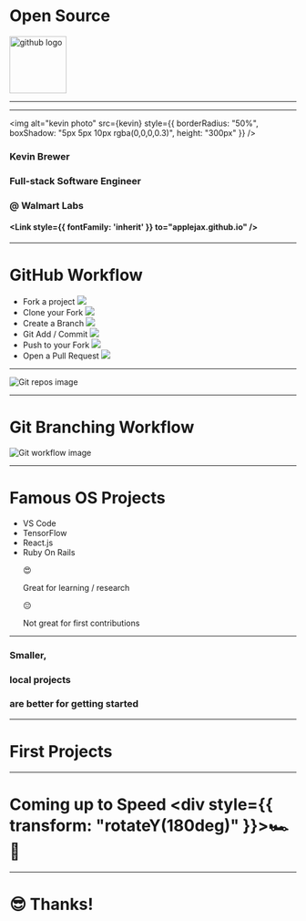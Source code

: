 

# Open Source

<img alt="github logo" width="100" src={GitHubLogo} />

---


<Head>
  <link
    href="https://fonts.googleapis.com/css?family=Chelsea+Market&display=swap"
    rel="stylesheet"
  />
</Head>
<StallmanQuote />

---

<img
  alt="kevin photo"
  src={kevin}
  style={{
    borderRadius: "50%",
    boxShadow: "5px 5px 10px rgba(0,0,0,0.3)",
    height: "300px"
  }}
/>

### Kevin Brewer

### Full-stack Software Engineer

### @ Walmart Labs

#### <Link style={{ fontFamily: 'inherit' }} to="applejax.github.io" />

---

# GitHub Workflow

<ul>
  <Appear>
    <li>
      Fork a project <Img src="images/fork.png" />
    </li>
    <li>
      Clone your Fork <Img src="images/clone.png" />
    </li>
    <li>
      Create a Branch <Img src="images/branch.png" />
    </li>
    <li>
      Git Add / Commit <Img src="images/addCommit.png" />
    </li>
    <li>
      Push to your Fork <Img src="images/push.png" />
    </li>
    <li>
      Open a Pull Request <Img src="images/pr.png" />
    </li>
  </Appear>
</ul>

---

![Git repos image](images/repos.png)

---

# Git Branching Workflow

![Git workflow image](images/gitflow.png)

---

# Famous OS Projects

<ul>
  <Appear>
    <li>VS Code</li>
    <li>TensorFlow</li>
    <li>React.js</li>
    <li>Ruby On Rails</li>
    <div>
      <p
        style={{
          display: "inline-block",
          fontSize: "5rem",
          margin: "0 50px 0 0"
        }}
      >
        😍
      </p>
      Great for learning / research
    </div>
    <div>
      <p
        style={{
          display: "inline-block",
          fontSize: "5rem",
          margin: "0 50px 0 0"
        }}
      >
        😔
      </p>
      Not great for first contributions
    </div>
  </Appear>
</ul>

---

### Smaller,

### local projects

### are better for getting started

---

# First Projects

<List>
  <Link to="github.com/trekhleb/javascript-algorithms" />
  <Link to="www.agileventures.org" />
  <Link to="github.com/san-diego-tech-hub" />
  <Link to="github.com/opensandiego" />
  <Link to="github.com/sandiegojs" />
</List>

---

# Coming up to Speed <div style={{ transform: "rotateY(180deg)" }}>🏎💨</div>

<List>
  <Link to="egghead.io/courses/how-to-contribute-to-an-open-source-project-on-github" />
  <Link to="learngitbranching.js.org/?locale=en_US" />
  <Link to="code.energy/open-source-contributing" />
  <Link to="github.github.com/training-kit/downloads/github-git-cheat-sheet" />
  <Link to="lab.github.com" />
</List>

---

# 😎 Thanks!

<Link to="github.com/applejax/open-source-presentation" />
